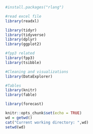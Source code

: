 ```r
#install.packages("rlang") 

#read excel file
library(readxl)

library(tidyr)
library(tidyverse)
library(dplyr)
library(ggplot2)

#fpp3 related 
library(fpp3)
library(tsibble)

#Cleaning and visualizations
library(DataExplorer)

#Tables
library(knitr)
library(fable)

library(forecast)

knitr::opts_chunk$set(echo = TRUE)
wd = getwd()
cat("Current working directory: ",wd)
setwd(wd)
```